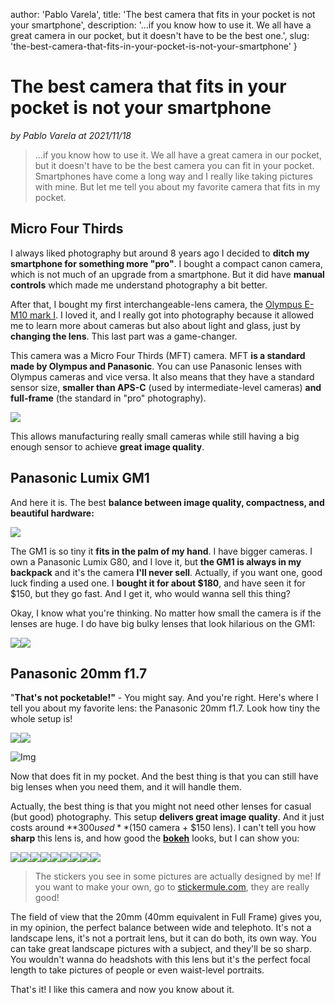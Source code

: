 

  author: 'Pablo Varela',
  title: 'The best camera that fits in your pocket is not your smartphone',
  description: '...if you know how to use it. We all have a great camera in our pocket, but it doesn\'t have to be the best one.',
  slug: 'the-best-camera-that-fits-in-your-pocket-is-not-your-smartphone'
}

# The best camera that fits in your pocket is not your smartphone

<i className="text-xs text-neutral-8">by Pablo Varela at 2021/11/18</i>

<FeatureImage
  src="https://ik.imagekit.io/pablopunk/posts/the-best-camera-that-fits-in-your-pocket-is-not-your-smartphone.jpg?updatedAt=1698057159111"
  alt="The best camera that fits in your pocket is not your smartphone"
  />

> ...if you know how to use it. We all have a great camera in our pocket, but it doesn't have to be the best camera you can fit in your pocket. Smartphones have come a long way and I really like taking pictures with mine. But let me tell you about my favorite camera that fits in my pocket.

## Micro Four Thirds

I always liked photography but around 8 years ago I decided to **ditch my smartphone for something more "pro"**. I bought a compact canon camera, which is not much of an upgrade from a smartphone. But it did have **manual controls** which made me understand photography a bit better.

After that, I bought my first interchangeable-lens camera, the [Olympus E-M10 mark I](https://www.amazon.es/Olympus-OM-D-M10-pantalla-estabilizador/dp/B00HWRHBVK?th=1). I loved it, and I really got into photography because it allowed me to learn more about cameras but also about light and glass, just by **changing the lens**. This last part was a game-changer.

This camera was a Micro Four Thirds (MFT) camera. MFT **is a standard made by Olympus and Panasonic**. You can use Panasonic lenses with Olympus cameras and vice versa. It also means that they have a standard sensor size, **smaller than APS-C** (used by intermediate-level cameras) **and full-frame** (the standard in "pro" photography).

![](https://ik.imagekit.io/pablopunk/posts/sensor-size-mft-apsc-full-frame.png)

This allows manufacturing really small cameras while still having a big enough sensor to achieve **great image quality**.

## Panasonic Lumix GM1

And here it is. The best **balance between image quality, compactness, and beautiful hardware:**

![](https://ik.imagekit.io/pablopunk/posts/panasonic-lumix-gm1-b-w.JPG)

The GM1 is so tiny it **fits in the palm of my hand**. I have bigger cameras. I own a Panasonic Lumix G80, and I love it, but **the GM1 is always in my backpack** and it's the camera **I'll never sell**. Actually, if you want one, good luck finding a used one. I **bought it for about $180**, and have seen it for $150, but they go fast. And I get it, who would wanna sell this thing?

Okay, I know what you're thinking. No matter how small the camera is if the lenses are huge. I do have big bulky lenses that look hilarious on the GM1:

![](https://ik.imagekit.io/pablopunk/posts/gm1-zoom.JPG)![](https://ik.imagekit.io/pablopunk/posts/gm1-tele.JPG)

## Panasonic 20mm f1.7

"**That's not pocketable!"** - You might say. And you're right. Here's where I tell you about my favorite lens: the Panasonic 20mm f1.7. Look how tiny the whole setup is!

![](https://ik.imagekit.io/pablopunk/posts/gm1-20mm.JPG)![](https://ik.imagekit.io/pablopunk/posts/gm1-20mm.JPG)

![Img](https://ik.imagekit.io/pablopunk/posts/lumix-gm1-pocket)

Now that does fit in my pocket. And the best thing is that you can still have big lenses when you need them, and it will handle them.

Actually, the best thing is that you might not need other lenses for casual (but good) photography. This setup **delivers great image quality**. And it just costs around **$300 used** ($150 camera + $150 lens). I can't tell you how **sharp** this lens is, and how good the **[bokeh](https://en.wikipedia.org/wiki/Bokeh)** looks, but I can show you:

![](https://ik.imagekit.io/pablopunk/posts/p1050618.jpeg)![](https://ik.imagekit.io/pablopunk/posts/p1050615.jpeg)![](https://ik.imagekit.io/pablopunk/posts/p1050595.jpeg)![](https://ik.imagekit.io/pablopunk/posts/p1050583.jpeg)![](https://ik.imagekit.io/pablopunk/posts/p1050516.jpeg)![](https://ik.imagekit.io/pablopunk/posts/p1050508.jpeg)![](https://ik.imagekit.io/pablopunk/posts/stickers.JPG)![](https://ik.imagekit.io/pablopunk/posts/moriarty.JPG)![](https://ik.imagekit.io/pablopunk/posts/earbuds-nothing-ear.JPG)

> The stickers you see in some pictures are actually designed by me! If you want to make your own, go to [stickermule.com](https://www.stickermule.com/es), they are really good!

The field of view that the 20mm (40mm equivalent in Full Frame) gives you, in my opinion, the perfect balance between wide and telephoto. It's not a landscape lens, it's not a portrait lens, but it can do both, its own way. You can take great landscape pictures with a subject, and they'll be so sharp. You wouldn't wanna do headshots with this lens but it's the perfect focal length to take pictures of people or even waist-level portraits.

That's it! I like this camera and now you know about it.
